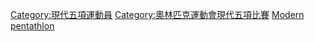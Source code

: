 {{Commons category|Olympic modern pentathletes}}
[[Category:現代五項運動員|Category:現代五項運動員]]
[[Category:奧林匹克運動會現代五項比賽|Category:奧林匹克運動會現代五項比賽]]
[[Category:夏季奧運各項目運動員|Modern pentathlon]]
